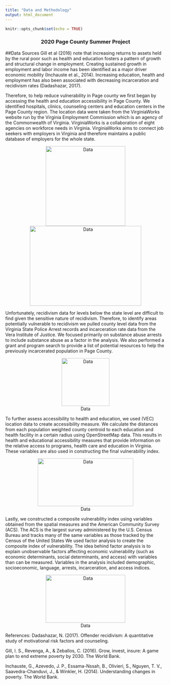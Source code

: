 ```yaml
---
title: "Data and Methodology"
output: html_document
---
```


```r
knitr::opts_chunk$set(echo = TRUE)
```

### 2020 Page County Summer Project {style=text-align:center}


##Data Sources
Gill et al (2016) note that increasing returns to assets held by the rural poor such as health and education fosters a pattern of growth and structural change in employment. Creating sustained growth in employment and labor income has been identified as a major driver economic mobility (Inchauste et al., 2014). Increasing education, health and employment has also been associated with decreasing incarceration and recidivism rates (Dadashazar, 2017).

Therefore, to help reduce vulnerability in Page county we first began by accessing the health and education accessibility in Page County. We identified hospitals, clinics, counseling centers and education centers in the Page County region. The location data were taken from the VirginiaWorks website run by the Virginia Employment Commission which is an agency of the Commonwealth of Virginia. VirginiaWorks is a collaboration of eight agencies on workforce needs in Virginia. VirginiaWorks aims to connect job seekers with employers in Virginia and therefore maintains a public database of employers for the whole state.

<center>
![Data](/images/VCE.Logo.png){width=250px height=250px}
![Data](/images/careerWorks.png){width=350px height=250px}
</center>

Unfortunately, recidivism data for levels below the state level are difficult to find given the sensitive nature of recidivism. Therefore, to identify areas potentially vulnerable to recidivism we pulled county level data from the Virginia State Police Arrest records and incarceration rate data from the Vera Institute of Justice. We focused primarily on substance abuse arrests to include substance abuse as a factor in the analysis. We also performed a grant and program search to provide a list of potential resources to help the previously incarcerated population in Page County. 

<center>
![Data](/images/police.jpg){width=150px height=150px}
</center>

To further assess accessibility to health and education, we used (VEC) location data to create accessibility measure. We calculate the distances from each population weighted county centroid to each education and health facility in a certain radius using OpenStreetMap data. This results in health and educational accessibility measures that provide information on the relative access to programs, health care and education in Virginia. These variables are also used in constructing the final vulnerability index.

<center>
![Data](/images/OSM.jpg){width=300px height=150px}
</center>

Lastly, we constructed a composite vulnerability index using variables obtained from the spatial measures and the American Community Survey (ACS). The ACS is the largest survey administered by the U.S. Census Bureau and tracks many of the same variables as those tracked by the Census of the United States We used factor analysis to create the composite index of vulnerability. The idea behind factor analysis is to explain unobservable factors affecting economic vulnerability (such as economic determinants, social determinants, and access) with variables than can be measured.  Variables in the analysis included demographic, socioeconomic, language, arrests, incarceration, and access indices.

<center>
![Data](/images/ACS.jpg){width=250px height=150px}
</center>

References: 
Dadashazar, N. (2017). Offender recidivism: A quantitative study of motivational risk factors and counseling.
 
Gill, I. S., Revenga, A., & Zeballos, C. (2016). Grow, invest, insure: A game plan to end extreme poverty by 2030. The World Bank.

Inchauste, G., Azevedo, J. P., Essama-Nssah, B., Olivieri, S., Nguyen, T. V., Saavedra-Chanduvi, J., & Winkler, H. (2014). Understanding changes in poverty. The World Bank.



